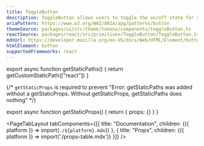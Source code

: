 ```yaml
---
title: ToggleButton
description: ToggleButton allows users to toggle the on/off state for some configuration.
ariaPattern: https://www.w3.org/WAI/ARIA/apg/patterns/button
themeSource: packages/ui/src/theme/tokens/components/toggleButton.ts
reactSource: packages/react/src/primitives/ToggleButton/ToggleButton.tsx
mdnUrl: https://developer.mozilla.org/en-US/docs/Web/HTML/Element/button
htmlElement: button
supportedFrameworks: react
---
```



export async function getStaticPaths() {
  return getCustomStaticPath(["react"])
}

{/*  `getStaticProps` is required to prevent "Error: getStaticPaths was added without a getStaticProps. Without getStaticProps, getStaticPaths does nothing" */}

export async function getStaticProps() {
  return { props: {} }
}

<PageTabLayout 
  tabComponents={[{
    title: "Documentation", 
    children: <Fragment>{({ platform }) => import(`./${platform}.mdx`)}</Fragment>
  },
  {
    title: "Props", 
    children: <Fragment>{({ platform }) => import('./props-table.mdx')}</Fragment>
  }]}
/>
        